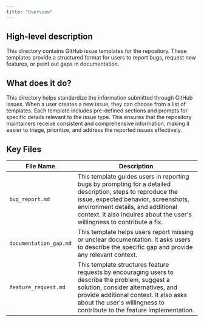 ```yaml
---
title: "Overview"
---
```


## High-level description
This directory contains GitHub issue templates for the repository. These templates provide a structured format for users to report bugs, request new features, or point out gaps in documentation. 

## What does it do?
This directory helps standardize the information submitted through GitHub issues. When a user creates a new issue, they can choose from a list of templates. Each template includes pre-defined sections and prompts for specific details relevant to the issue type. This ensures that the repository maintainers receive consistent and comprehensive information, making it easier to triage, prioritize, and address the reported issues effectively.

## Key Files
| File Name | Description |
|---|---|
| `bug_report.md` | This template guides users in reporting bugs by prompting for a detailed description, steps to reproduce the issue, expected behavior, screenshots, environment details, and additional context. It also inquires about the user's willingness to contribute a fix. |
| `documentation_gap.md` | This template helps users report missing or unclear documentation. It asks users to describe the specific gap and provide any relevant context. |
| `feature_request.md` | This template structures feature requests by encouraging users to describe the problem, suggest a solution, consider alternatives, and provide additional context. It also asks about the user's willingness to contribute to the feature implementation. | 
